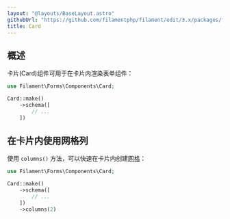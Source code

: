 ```yaml
---
layout: "@layouts/BaseLayout.astro"
githubUrl: "https://github.com/filamentphp/filament/edit/3.x/packages/forms/docs/04-layout/08-card.md"
title: Card
---
```


## 概述

卡片(Card)组件可用于在卡片内渲染表单组件：

```php
use Filament\Forms\Components\Card;

Card::make()
    ->schema([
        // ...
    ])
```

<AutoScreenshot name="forms/layout/card/simple" alt="Card" version="3.x" />

## 在卡片内使用网格列

使用 `columns()` 方法，可以快速在卡片内创建[网格](grid)：

```php
use Filament\Forms\Components\Card;

Card::make()
    ->schema([
        // ...
    ])
    ->columns(2)
```
